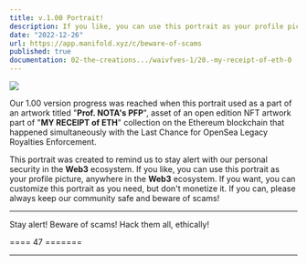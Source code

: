 ```yaml
---
title: v.1.00 Portrait!
description: If you like, you can use this portrait as your profile picture, anywhere in the Web3 ecosystem. If you want, you can customize this portrait as you need, but don't monetize it.
date: "2022-12-26"
url: https://app.manifold.xyz/c/beware-of-scams
published: true
documentation: 02-the-creations.../waivfves-1/20.-my-receipt-of-eth-0
---
```


[![](/images/prog/1.00.jpeg)](/images/prog/1.00.jpeg)

Our 1.00 version progress was reached when this portrait used as a part of an artwork titled "**Prof. NOTA's PFP**", asset of an open edition NFT artwork part of "**MY RECEIPT of ETH**" collection on the Ethereum blockchain that happened simultaneously with the Last Chance for OpenSea Legacy Royalties Enforcement.

This portrait was created to remind us to stay alert with our personal security in the **Web3** ecosystem. If you like, you can use this portrait as your profile picture, anywhere in the **Web3** ecosystem. If you want, you can customize this portrait as you need, but don't monetize it. If you can, please always keep our community safe and beware of scams!

---

Stay alert! Beware of scams! Hack them all, ethically!

==== 47 =======

---
